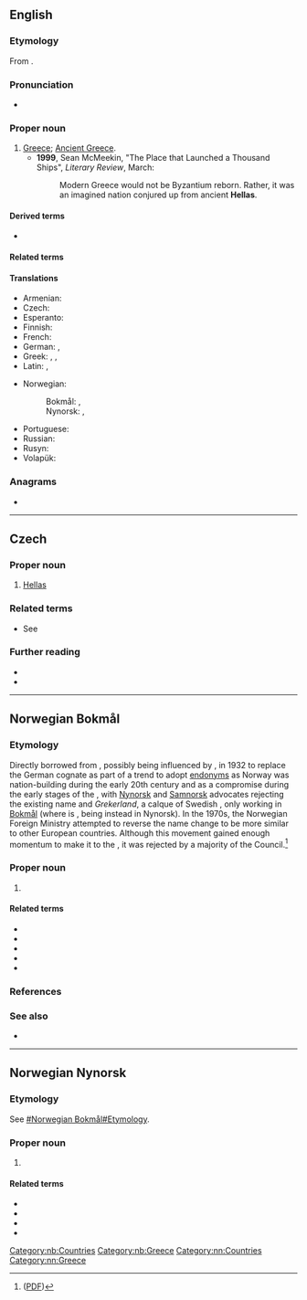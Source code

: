 ==English==

===Etymology===
From {{der|en|grc|Ἑλλάς||Greece}}.

===Pronunciation===
* {{rhymes|en|ɛləs}}

===Proper noun===
{{en-proper noun}}

# [[Greece]]; {{i|specifically}} [[Ancient Greece]].
#*'''1999''', Sean McMeekin, "The Place that Launched a Thousand Ships", ''Literary Review'', March:
#*:Modern Greece would not be Byzantium reborn. Rather, it was an imagined nation conjured up from ancient '''Hellas'''.

====Derived terms====
* {{l|en|Helladic}}

====Related terms====
{{rel4|en
|Hellen
|Hellene
|Hellenic
|Hellenical
|Hellenically
|Hellenisation
|Hellenization
|Hellenise
|Hellenize
|Helleniser
|Hellenizer
|Hellenism
|Hellenist
|Hellenistic
|Hellenistical
|Hellenistically
}}

====Translations====
{{trans-top|Greek name for Greece}}
* Armenian: {{t|hy|Հելլադա}}
* Czech: {{t|cs|Helada|f}}
* Esperanto: {{t|eo|Helaso}}
* Finnish: {{t+|fi|Hellas}}
* French: {{t+|fr|Grèce|f}}
* German: {{t+|de|Hellas|n}} {{q|poetic}}, {{t+|de|Griechenland|n}}
* Greek: {{t+|el|Ελλάδα|f}}, {{t+|el|Ελλάς|f}} {{q|formal, literary, [[Katharevousa]]}}, {{t|el|Ελληνική Δημοκρατία|f}}
* Latin: {{t|la|Hellas|f}}, {{t+|la|Graecia|f}}
{{trans-mid}}
* Norwegian:
*: Bokmål: {{t+|no|Hellas|n}}, {{t|nb|Grekenland|n}} {{q|archaic}}
*: Nynorsk: {{t+|nn|Hellas|n}}, {{t|nn|Grekenland|n}} {{q|archaic}}
* Portuguese: {{t+|pt|Hélade|f}}
* Russian: {{t+|ru|Элла́да|f}}
* Rusyn: {{t|rue|Ела́да|f}}
* Volapük: {{t+|vo|Grikän}}
{{trans-bottom}}

===Anagrams===
* {{anagrams|en|a=aehlls|as hell}}

----

==Czech==

===Proper noun===
{{cs-proper noun|g=f}}

# [[#English|Hellas]] {{gloss|[[Greece]], especially [[Ancient Greece]]}}
#: {{syn|cs|Helada}}

===Related terms===
* See {{l|cs|Helén}}

===Further reading===
* {{R:PSJC}}
* {{R:SSJC}}

----

==Norwegian Bokmål==
{{wikipedia|lang=no}}

===Etymology===
Directly borrowed from {{bor|no|el|Ελλάς||Greece}}, possibly being influenced by {{bor|no|grc|Ἑλλάς||Greece}}, in 1932 to replace the German cognate {{l|no|Grekenland}} as part of a trend to adopt [[endonym]]s as Norway was nation-building during the early 20th century and as a compromise during the early stages of the {{w|Norwegian language conflict}}, with [[Nynorsk]] and [[Samnorsk]] advocates rejecting the existing name and ''Grekerland'', a calque of Swedish {{l|sv|Grekland}}, only working in [[Bokmål]] (where {{l|en|Greek}} is {{l|no|greker}}, being {{l|no|grekar}} instead in Nynorsk). In the 1970s, the Norwegian Foreign Ministry attempted to reverse the name change to be more similar to other European countries. Although this movement gained enough momentum to make it to the {{w|Language Council of Norway}}, it was rejected by a majority of the Council.<ref>{{cite-journal|author=|authorlink=|title=Lesarspørsmål|url=https://www.sprakradet.no/Vi-og-vart/Publikasjoner/Spraaknytt/spraknytt-20162/spraknytt-12016/lesarsporsmal/#hellas|archiveurl=|archivedate=|journal=Språknytt|location=Oslo|publisher={{w|Language Council of Norway|Language Council of Norway (Språkrådet)}}|date=January 2016|volume=|issue=|page=|pages=3-4|pageurl=|issn=0333-3825|oclc=|text=}} ([https://www.sprakradet.no/globalassets/vi-og-vart/publikasjoner/spraknytt/2016/12016/spraknytt-1-2016.pdf?id=10924 PDF])</ref>

===Proper noun===
{{head|nb|proper noun|g=n}}

# {{l|en|Greece}}

====Related terms====
* {{l|nb|gammelgresk}}
* {{l|nb|greker}}
* {{l|nb|gresk}}
* {{l|nb|hellener}}
* {{l|nb|hellensk}}

===References===
<references/>

===See also===
* {{l|no|Greeklish}}

[[Category:nb:Countries]]
[[Category:nb:Greece]]

----

==Norwegian Nynorsk==
{{wikipedia|lang=nn}}

===Etymology===
See [[#Norwegian Bokmål#Etymology]].

===Proper noun===
{{head|nn|proper noun|g=n}}

# {{l|en|Greece}}

====Related terms====
* {{l|nn|grekar}}
* {{l|nn|gresk}}
* {{l|nn|hellenar}}
* {{l|nn|hellensk}}

[[Category:nn:Countries]]
[[Category:nn:Greece]]